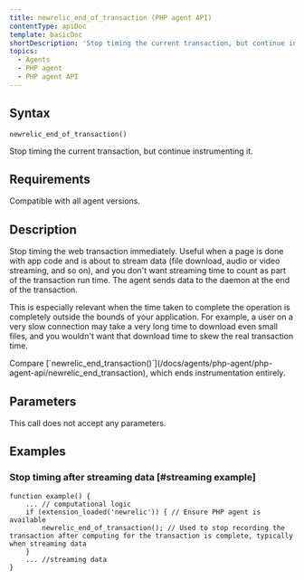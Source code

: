 ```yaml
---
title: newrelic_end_of_transaction (PHP agent API)
contentType: apiDoc
template: basicDoc
shortDescription: 'Stop timing the current transaction, but continue instrumenting it.'
topics:
  - Agents
  - PHP agent
  - PHP agent API
---
```


## Syntax

```
newrelic_end_of_transaction()
```

Stop timing the current transaction, but continue instrumenting it.

## Requirements

Compatible with all agent versions.

## Description

Stop timing the web transaction immediately. Useful when a page is done with app code and is about to stream data (file download, audio or video streaming, and so on), and you don't want streaming time to count as part of the transaction run time. The agent sends data to the daemon at the end of the transaction.

This is especially relevant when the time taken to complete the operation is completely outside the bounds of your application. For example, a user on a very slow connection may take a very long time to download even small files, and you wouldn't want that download time to skew the real transaction time.

<Callout variant="tip">
  Compare [`newrelic_end_transaction()`](/docs/agents/php-agent/php-agent-api/newrelic_end_transaction), which ends instrumentation entirely.
</Callout>

## Parameters

This call does not accept any parameters.

## Examples

### Stop timing after streaming data [#streaming example]

```
function example() { 
    ... // computational logic
    if (extension_loaded('newrelic')) { // Ensure PHP agent is available
        newrelic_end_of_transaction(); // Used to stop recording the transaction after computing for the transaction is complete, typically when streaming data 
    }
    ... //streaming data
}
```
